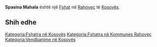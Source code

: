 {{Fshat në Kosovës
 | Emri                = Spasina Mahala
| srp_N_name = Spasina Mahala
| srp_N_FULL_NAME_RO = Spasina Mahala
| srp_N_FULL_NAME_ND_RO = Spasina Mahala
| srp_N_SORT_NAME_RG = SPASINAMAHALA
| srp_N_FULL_NAME_RG = Spasina Mahala
| srp_N_FULL_NAME_ND_RG = Spasina Mahala

 | Emri (Rasa dhanore) = 
 | Figura              = 
 | Shteti              = Kosovo
 | Komuna              = Rahovec
 | Kodi postar         = 
 | Sipërfaqja          = 

 | Popullsia           = 

 | Regj. i popullsisë  = 
 | Dend. e popullsisë  = 
 | Faqja zyrtare       = 
 <!--- Koordinatat ----> 
 | Gjerësia            = 42.683899
 | Gjatësia            = 21.016577
 | Lartësia            = 
}}
'''Spasina Mahala''' është një [[Fshat]] në [[Rahovec]] të [[Kosovës]].

<!-- == Gjeografia == -->
<!-- == Historia == -->
<!-- == Demografia == -->
== Shih edhe ==
{{Komuna Rahovec}}
{{Kosovo-Administrata-Cung}}

[[Kategoria:Fshatra në Kosovës]]
[[Kategoria:Fshatra në Kommunes Rahovec]]
[[Kategoria:Vendbanime në Kosovës]]